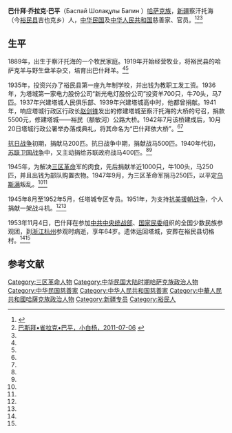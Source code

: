 '''巴什拜·乔拉克·巴平'''（Баспай Шолақұлы Бапин {{bd|1889年||1953年|11月21日}}）[[哈萨克族|哈萨克族]]，[[新疆|新疆]]察汗托海（今[[裕民县|裕民县]]吉也克乡）人，[[中华民国|中华民国]]及[[中华人民共和国|中华人民共和国]]慈善家、官员。<ref name=yxw>{{Cite web |url=http://zt.iyaxin.com/content/2013-06/14/content_4049357.htm |title=巴什拜·乔拉克·巴平，亚心网，2013-06-14 |access-date=2015-03-14 |archive-url=https://web.archive.org/web/20150924202230/http://zt.iyaxin.com/content/2013-06/14/content_4049357.htm |archive-date=2015-09-24 |dead-url=yes }}</ref><ref name=xby>[http://tc.xjkunlun.cn/tc.xjkunlun.cn/dsgz/rwcl/2011/2128039.htm 巴斯拜•雀拉克•巴平，小白杨，2011-07-06] {{webarchive|url=https://web.archive.org/web/20150402143557/http://tc.xjkunlun.cn/tc.xjkunlun.cn/dsgz/rwcl/2011/2128039.htm |date=2015-04-02 }}</ref><ref name=xby/>

==生平==
1889年，出生于察汗托海的一个牧民家庭。1919年开始经营牧业，将裕民县的哈萨克羊与野生盘羊杂交，培育出巴什拜羊。<ref name=yxw/><ref name=xby/>

1935年，投资兴办了裕民县第一座九年制学校，并出钱为教职工发工资。1936年，为塔城第一家电力股份公司“新光电灯股份公司”投资羊700只，牛70头，马7匹。1937年兴建塔城人民俱乐部、1939年兴建塔城高中时，他都曾捐献。1941年，响应塔城行政区行政长[[赵剑锋|赵剑锋]]发出的修建塔城至察汗托海的大桥的号召，捐款5500元，修建塔城——裕民（额敏河）公路大桥。1942年7月该桥建成后，10月20日塔城行政公署举办落成典礼，将其命名为“巴什拜依大桥”。<ref name=yxw/><ref name=xby/>

[[抗日战争|抗日战争]]初期，捐献马200匹。抗日战争中期，捐献战马500匹。1940年代初，[[苏联|苏联]][[蘇德戰爭|卫国战争]]中，又主动捐给苏联政府战马400匹。<ref name=yxw/><ref name=xby/>

1945年，为解决[[三区革命|三区革命]]军的肉食，先后捐献羊近1000只，牛100头，马250匹，并且出钱为部队购置衣物。1947年9月，为三区革命军捐马250匹，以平定[[乌斯满|乌斯满]]叛乱。<ref name=yxw/><ref name=xby/>

1945年8月至1952年5月，任塔城专区专员。1951年，为支持[[抗美援朝战争|抗美援朝战争]]，个人捐献一架战斗机。<ref name=yxw/><ref name=xby/>

1953年11月4日，巴什拜在参加[[中共中央统战部|中共中央统战部]]、[[国家民委|国家民委]]组织的全国少数民族参观团，到[[浙江|浙江]][[杭州|杭州]]参观时病逝，享年64岁。遗体运回塔城，安葬在裕民县切格村。<ref name=yxw/><ref name=xby/>

==参考文献==
{{reflist}}

[[Category:三区革命人物|Category:三区革命人物]]
[[Category:中华民国大陆时期哈萨克族政治人物|Category:中华民国大陆时期哈萨克族政治人物]]
[[Category:中华民国慈善家|Category:中华民国慈善家]]
[[Category:中华人民共和国慈善家|Category:中华人民共和国慈善家]]
[[Category:中華人民共和國哈薩克族政治人物|Category:中華人民共和國哈薩克族政治人物]]
[[Category:新疆专员|Category:新疆专员]]
[[Category:裕民人|Category:裕民人]]